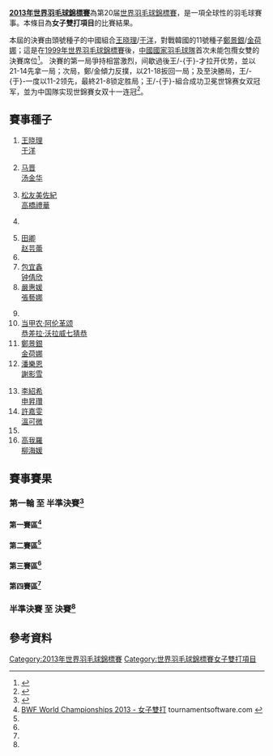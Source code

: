 {{noteTA|G1=Badminton}}
{{2013年世界羽毛球錦標賽}}
'''[[2013年世界羽毛球錦標賽|2013年世界羽毛球錦標賽]]'''為第20届[[世界羽毛球錦標賽|世界羽毛球錦標賽]]，是一項全球性的羽毛球賽事。本條目為'''女子雙打項目'''的比賽結果。

本屆的決賽由頭號種子的中國組合[[王晓理|王晓理]]/[[于洋_(羽毛球运动员)|于洋]]，對戰韓國的11號種子[[鄭景銀|鄭景銀]]/[[金荷娜_(羽毛球運動員)|金荷娜]]；這是在[[1999年世界羽毛球錦標賽|1999年世界羽毛球錦標賽]]後，[[中國國家羽毛球隊|中國國家羽毛球隊]]首次未能包攬女雙的決賽席位<ref>{{cite news|title=于洋/王晓理证明了自己|url=http://sports.163.com/13/0812/07/962EDOA400051C8M.html|newspaper=《信息时报》|date=2013-08-11|access-date=2013-08-12|archive-url=https://web.archive.org/web/20160507200744/http://sports.163.com/13/0812/07/962EDOA400051C8M.html|archive-date=2016-05-07|dead-url=yes}}</ref>。
決賽的第一局爭持相當激烈，间歇過後王/-{于}-才拉开优势，並以21-14先拿一局；次局，鄭/金傾力反撲，以21-18扳回一局；及至決勝局，王/-{于}-一度以11-2领先，最終21-8锁定胜局；王/-{于}-組合成功卫冕世锦赛女双冠军，並为中国隊实现世錦賽女双十一连冠<ref>{{cite news|title=于洋/王晓理2-1成功卫冕 国羽女双世锦赛11连冠|url=http://www.chinanews.com/ty/2013/08-11/5148262.shtml|newspaper=《中国新闻网》|date=2013-08-11|accessdate=2013-08-12|archive-date=2016-05-09|archive-url=https://web.archive.org/web/20160509083933/http://www.chinanews.com/ty/2013/08-11/5148262.shtml|dead-url=no}}</ref>。

==賽事種子==
{{col-begin}}
{{col-4}}
#{{flagicon|CHN}} [[王晓理|王晓理]]<br/>{{flagicon|CHN}} [[于洋_(羽毛球运动员)|于洋]]
#{{flagicon|CHN}} [[马晋|马晋]]<br/>{{flagicon|CHN}} [[汤金华|汤金华]]
#{{flagicon|JPN}} [[松友美佐紀|松友美佐紀]]<br/>{{flagicon|JPN}} [[高橋禮華|高橋禮華]]
#{{nowrap|{{flagicon|DEN}} [[卡米拉·吕特·尤尔|卡米拉·吕特·尤尔]]<br/>{{flagicon|DEN}} [[克里斯汀娜·彼德森|克里斯汀娜·彼德森]]}}
{{col-4}}
<ol start="5">
<li> {{flagicon|CHN}} [[田卿|田卿]]<br/>{{flagicon|CHN}} [[赵芸蕾|赵芸蕾]]
<li> {{nowrap|{{flagicon|JPN}} [[前田美順|前田美順]]<br/>{{flagicon|JPN}} [[末綱聰子|末綱聰子]]}}
<li> {{flagicon|CHN}} [[包宜鑫|包宜鑫]]<br/>{{flagicon|CHN}} [[钟倩欣|钟倩欣]]
<li> {{flagicon|KOR}} [[嚴惠媛|嚴惠媛]]<br/>{{flagicon|KOR}} [[張藝娜|張藝娜]]
</ol>
{{col-4}}
<ol start="9">
<li> {{nowrap|{{flagicon|INA}} [[皮娅·泽巴迪娅·贝尔纳德特|皮娅·泽巴迪娅·贝尔纳德特]]<br/>{{flagicon|INA}} [[里基·艾美莉雅·普拉蒂普塔|里基·艾美莉雅·普拉蒂普塔]]}}
<li> {{flagicon|THA}} [[当甲农·阿伦革颂|当甲农·阿伦革颂]]<br/>{{flagicon|THA}} [[恭差拉·沃拉威七猜恭|恭差拉·沃拉威七猜恭]]
<li> {{flagicon|KOR}} [[鄭景銀|鄭景銀]]<br/>{{flagicon|KOR}} [[金荷娜_(羽毛球運動員)|金荷娜]]
<li> {{flagicon|HKG}} [[潘樂恩|潘樂恩]]<br/>{{flagicon|HKG}} [[謝影雪|謝影雪]]
</ol>
{{col-4}}
<ol start="13">
<li> {{flagicon|KOR}} [[李紹希|李紹希]]<br/>{{flagicon|KOR}} [[申昇瓚|申昇瓚]]
<li> {{flagicon|MAS}} [[許嘉雯|許嘉雯]]<br/>{{flagicon|MAS}} [[溫可微|溫可微]]
<li> {{nowrap|{{flagicon|INA}} [[盖比·里斯蒂亚妮·伊马万|盖比·里斯蒂亚妮·伊马万]]<br/>{{flagicon|INA}} [[蒂亚拉·罗萨莉娅·努莱达赫|蒂亚拉·罗萨莉娅·努莱达赫]]}}
<li> {{flagicon|KOR}} [[高我羅|高我羅]]<br/>{{flagicon|KOR}} [[柳海媛|柳海媛]]
</ol>
{{col-end}}

==賽事賽果==
===第一輪 至 半準決賽<ref>{{cite web|title=•Draw results  published on 22 July 2013 : Time 5.45 pm (Approved by  the refereee 22 July 2013 Time 5.50pm )|url=http://www.bwfbadminton.org/file.aspx?id=475595&dl=1|publisher=BWF|accessdate=2013-07-23|archive-date=2013-07-24|archive-url=https://web.archive.org/web/20130724212654/http://www.bwfbadminton.org/file.aspx?id=475595&dl=1|dead-url=no}}</ref>===
====第一賽區<ref name="wd">[http://bwf.tournamentsoftware.com/sport/draw.aspx?id=0E4CD385-F662-4AF4-98EB-6F5383FB346A&draw=10 BWF World Championships 2013 - 女子雙打] {{Wayback|url=http://bwf.tournamentsoftware.com/sport/draw.aspx?id=0E4CD385-F662-4AF4-98EB-6F5383FB346A&draw=10 |date=20191215030220 }} tournamentsoftware.com {{en}}</ref>====
{{16TeamBracket-Compact-Tennis3
| RD1=第一轮（48強）<br/>8月5日
| RD2=第二轮（32強）<br/>8月7日
| RD3=第三轮（16強）<br/>8月8日
| RD4=半準決賽（8強）<br/>8月9日
| team-width=170
| score-width=20

| RD1-seed01=1
| RD1-team01='''{{flagicon|CHN}} [[王晓理|王晓理]]<br/> {{flagicon|CHN}} [[于洋_(羽毛球运动员)|于洋]]
| RD1-score01-1=
| RD1-score01-2=
| RD1-score01-3=
| RD1-seed02=
| RD1-team02=輪空
| RD1-score02-1=
| RD1-score02-2=
| RD1-score02-3=

| RD1-seed03=
| RD1-team03='''{{flagicon|TPE}} [[程文欣|程文欣]]<br/> {{flagicon|TPE}} [[謝沛蓁|謝沛蓁]]
| RD1-score03-1=
| RD1-score03-2=
| RD1-score03-3=
| RD1-seed04=
| RD1-team04=輪空
| RD1-score04-1=
| RD1-score04-2=
| RD1-score04-3=

| RD1-seed05=13
| RD1-team05='''{{flagicon|KOR}} [[李紹希|李紹希]]<br/> {{flagicon|KOR}} [[申昇瓚|申昇瓚]]
| RD1-score05-1=
| RD1-score05-2=
| RD1-score05-3=
| RD1-seed06=
| RD1-team06=輪空
| RD1-score06-1=
| RD1-score06-2=
| RD1-score06-3=

| RD1-seed07=
| RD1-team07='''{{flagicon|MAS}} [[黄惠恩|黄惠恩]]<br/> {{flagicon|MAS}} [[黄惠龄|黄惠龄]]
| RD1-score07-1='''21
| RD1-score07-2='''21
| RD1-score07-3=
| RD1-seed08=
| RD1-team08={{nowrap|{{flagicon|NZL}} [[Amanda_Brown|Amanda Brown]]<br/> {{flagicon|NZL}} [[Kritteka_Gregory|Kritteka Gregory]]}}
| RD1-score08-1=9
| RD1-score08-2=8
| RD1-score08-3=

| RD1-seed09=6
| RD1-team09='''{{flagicon|JPN}} [[前田美順|前田美順]]<br/> {{flagicon|JPN}} [[末綱聰子|末綱聰子]]
| RD1-score09-1=
| RD1-score09-2=
| RD1-score09-3=
| RD1-seed10=
| RD1-team10=輪空
| RD1-score10-1=
| RD1-score10-2=
| RD1-score10-3=

| RD1-seed11=
| RD1-team11={{flagicon|HKG}} [[陳虹蓉|陳虹蓉]]<br/> {{flagicon|HKG}} [[周凱華|周凱華]]
| RD1-score11-1=14
| RD1-score11-2=13
| RD1-score11-3=
| RD1-seed12=
| RD1-team12='''{{nowrap|{{flagicon|GER}} [[乔安娜·格里斯威斯基|乔安娜·格里斯威斯基]]<br/> {{flagicon|GER}} [[比尔吉德·迈克斯|比尔吉德·迈克斯]]}}
| RD1-score12-1='''21
| RD1-score12-2='''21
| RD1-score12-3=

| RD1-seed13=11
| RD1-team13='''{{flagicon|KOR}} [[鄭景銀|鄭景銀]]<br/> {{flagicon|KOR}} [[金荷娜_(羽毛球運動員)|金荷娜]]
| RD1-score13-1=
| RD1-score13-2=
| RD1-score13-3=
| RD1-seed14=
| RD1-team14=輪空
| RD1-score14-1=
| RD1-score14-2=
| RD1-score14-3=

| RD1-seed15=
| RD1-team15='''{{flagicon|MAS}} [[吳柳螢|吳柳螢]]<br/> {{flagicon|MAS}} [[林芸如|林芸如]]
| RD1-score15-1='''21
| RD1-score15-2=19
| RD1-score15-3='''21
| RD1-seed16=
| RD1-team16={{flagicon|RUS}} [[伊琳娜·克列布科|伊琳娜·克列布科]]<br/> {{flagicon|RUS}} [[克谢尼娅·波利卡波娃|克谢尼娅·波利卡波娃]]
| RD1-score16-1=13
| RD1-score16-2='''21
| RD1-score16-3=9

| RD2-seed01=1
| RD2-team01='''{{flagicon|CHN}} [[王晓理|王晓理]]<br/> {{flagicon|CHN}} [[于洋_(羽毛球运动员)|于洋]]
| RD2-score01-1='''21
| RD2-score01-2='''23
| RD2-score01-3=
| RD2-seed02=
| RD2-team02={{flagicon|TPE}} [[程文欣|程文欣]]<br/> {{flagicon|TPE}} [[謝沛蓁|謝沛蓁]]
| RD2-score02-1=6
| RD2-score02-2=21
| RD2-score02-3=

| RD2-seed03=13
| RD2-team03='''{{flagicon|KOR}} [[李紹希|李紹希]]<br/> {{flagicon|KOR}} [[申昇瓚|申昇瓚]]
| RD2-score03-1='''21
| RD2-score03-2=20
| RD2-score03-3='''25
| RD2-seed04=
| RD2-team04={{flagicon|MAS}} [[黄惠恩|黄惠恩]]<br/> {{flagicon|MAS}} [[黄惠龄|黄惠龄]]
| RD2-score04-1=13
| RD2-score04-2='''22
| RD2-score04-3=23

| RD2-seed05=6
| RD2-team05='''{{flagicon|JPN}} [[前田美順|前田美順]]<br/> {{flagicon|JPN}} [[末綱聰子|末綱聰子]]
| RD2-score05-1='''21
| RD2-score05-2=11
| RD2-score05-3='''21
| RD2-seed06=
| RD2-team06={{nowrap|{{flagicon|GER}} [[乔安娜·格里斯威斯基|J·格里斯威斯基]]<br/> {{flagicon|GER}} [[比尔吉德·迈克斯|比尔吉德·迈克斯]]}}
| RD2-score06-1=15
| RD2-score06-2='''21
| RD2-score06-3=13

| RD2-seed07=11
| RD2-team07='''{{flagicon|KOR}} [[鄭景銀|鄭景銀]]<br/> {{flagicon|KOR}} [[金荷娜_(羽毛球運動員)|金荷娜]]
| RD2-score07-1='''22
| RD2-score07-2='''21
| RD2-score07-3=
| RD2-seed08=
| RD2-team08={{flagicon|MAS}} [[吳柳螢|吳柳螢]]<br/> {{flagicon|MAS}} [[林芸如|林芸如]]
| RD2-score08-1=20
| RD2-score08-2=7
| RD2-score08-3=

| RD3-seed01=1
| RD3-team01='''{{flagicon|CHN}} [[王晓理|王晓理]]<br/> {{flagicon|CHN}} [[于洋_(羽毛球运动员)|于洋]]
| RD3-score01-1='''21
| RD3-score01-2='''21
| RD3-score01-3=
| RD3-seed02=13
| RD3-team02={{flagicon|KOR}} [[李紹希|李紹希]]<br/> {{flagicon|KOR}} [[申昇瓚|申昇瓚]]
| RD3-score02-1=7
| RD3-score02-2=3
| RD3-score02-3=

| RD3-seed03=6
| RD3-team03={{nowrap|{{flagicon|JPN}} [[前田美順|前田美順]]<br/> {{flagicon|JPN}} [[末綱聰子|末綱聰子]]}}
| RD3-score03-1=9
| RD3-score03-2=18
| RD3-score03-3=
| RD3-seed04=11
| RD3-team04='''{{flagicon|KOR}} [[鄭景銀|鄭景銀]]<br/> {{flagicon|KOR}} [[金荷娜_(羽毛球運動員)|金荷娜]]
| RD3-score04-1='''21
| RD3-score04-2='''21
| RD3-score04-3=

| RD4-seed01=1
| RD4-team01='''{{nowrap|{{flagicon|CHN}} [[王晓理|王晓理]]<br/> {{flagicon|CHN}} [[于洋_(羽毛球运动员)|于洋]]}}
| RD4-score01-1='''21
| RD4-score01-2='''21
| RD4-score01-3=
| RD4-seed02=11
| RD4-team02={{flagicon|KOR}} [[鄭景銀|鄭景銀]]<br/> {{flagicon|KOR}} [[金荷娜_(羽毛球運動員)|金荷娜]]
| RD4-score02-1=11
| RD4-score02-2=19
| RD4-score02-3=
}}

====第二賽區<ref name="wd"/>====
{{16TeamBracket-Compact-Tennis3
| RD1=第一轮（48強）<br/>8月5日
| RD2=第二轮（32強）<br/>8月7日
| RD3=第三轮（16強）<br/>8月8日
| RD4=半準決賽（8強）<br/>8月9日
| team-width=170
| score-width=20

| RD1-seed01=4
| RD1-team01='''{{nowrap|{{flagicon|DEN}} [[卡米拉·吕特·尤尔|卡米拉·吕特·尤尔]]<br/> {{flagicon|DEN}} [[克里斯汀娜·彼德森|克里斯汀娜·彼德森]]}}
| RD1-score01-1=
| RD1-score01-2=
| RD1-score01-3=
| RD1-seed02=
| RD1-team02=輪空
| RD1-score02-1=
| RD1-score02-2=
| RD1-score02-3=

| RD1-seed03=
| RD1-team03={{flagicon|UKR}} [[尤利娅·卡扎里诺娃|尤利娅·卡扎里诺娃]]<br/> {{flagicon|UKR}} [[安娜·科布切娃|安娜·科布切娃]]
| RD1-score03-1=20
| RD1-score03-2='''21
| RD1-score03-3=13
| RD1-seed04=
| RD1-team04='''{{flagicon|USA}} [[李意恒|李意恒]]<br/> {{flagicon|USA}} [[宝拉·琳·奥巴娜娜|宝拉·琳·奥巴娜娜]]
| RD1-score04-1='''22
| RD1-score04-2=17
| RD1-score04-3='''21

| RD1-seed05=10
| RD1-team05='''{{flagicon|THA}} [[当甲农·阿伦革颂|当甲农·阿伦革颂]]<br/> {{flagicon|THA}} [[恭差拉·沃拉威七猜恭|恭差拉·沃拉威七猜恭]]
| RD1-score05-1=
| RD1-score05-2=
| RD1-score05-3=
| RD1-seed06=
| RD1-team06=輪空
| RD1-score06-1=
| RD1-score06-2=
| RD1-score06-3=

| RD1-seed07=
| RD1-team07={{flagicon|BEL}} [[施特菲·安妮斯|施特菲·安妮斯]]<br/> {{flagicon|BEL}} [[塞维琳·科尔维兰|塞维琳·科尔维兰]]
| RD1-score07-1=11
| RD1-score07-2=10
| RD1-score07-3=
| RD1-seed08=
| RD1-team08='''{{flagicon|TPE}} [[陳曉歡|陳曉歡]]<br/> {{flagicon|TPE}} [[賴佳玟|賴佳玟]]
| RD1-score08-1='''21
| RD1-score08-2='''21
| RD1-score08-3=

| RD1-seed09=7
| RD1-team09='''{{flagicon|CHN}} [[包宜鑫|包宜鑫]]<br/> {{flagicon|CHN}} [[钟倩欣|钟倩欣]]
| RD1-score09-1=
| RD1-score09-2=
| RD1-score09-3=
| RD1-seed10=
| RD1-team10=輪空
| RD1-score10-1=
| RD1-score10-2=
| RD1-score10-3=

| RD1-seed11=
| RD1-team11={{flagicon|IND}} [[阿帕娜·巴兰|阿帕娜·巴兰]]<br/> {{flagicon|IND}} [[斯基·雷迪|斯基·雷迪]]
| RD1-score11-1=15
| RD1-score11-2=17
| RD1-score11-3=
| RD1-seed12=
| RD1-team12='''{{flagicon|ENG}} [[劳伦·史密斯|劳伦·史密斯]]<br/> {{flagicon|ENG}} [[加布里·怀特|加布里·怀特]]
| RD1-score12-1='''21
| RD1-score12-2='''21
| RD1-score12-3=

| RD1-seed13=15
| RD1-team13='''{{nowrap|{{flagicon|INA}} [[盖比·里斯蒂亚妮·伊马万|盖比·里斯蒂亚妮·伊马万]]<br/> {{flagicon|INA}} [[蒂亚拉·罗萨莉娅·努莱达赫|蒂亚拉·罗萨莉娅·努莱达赫]]}}
| RD1-score13-1=
| RD1-score13-2=
| RD1-score13-3=
| RD1-seed14=
| RD1-team14=輪空
| RD1-score14-1=
| RD1-score14-2=
| RD1-score14-3=

| RD1-seed15=
| RD1-team15={{flagicon|TPE}} [[簡毓瑾|簡毓瑾]]<br/> {{flagicon|TPE}} [[吳玓蓉|吳玓蓉]]
| RD1-score15-1=19
| RD1-score15-2=19
| RD1-score15-3=
| RD1-seed16=
| RD1-team16='''{{flagicon|JPN}} [[江藤理惠|江藤理惠]]<br/> {{flagicon|JPN}} [[脇田侑|脇田侑]]
| RD1-score16-1='''21
| RD1-score16-2='''21
| RD1-score16-3=

| RD2-seed01=4
| RD2-team01='''{{nowrap|{{flagicon|DEN}} [[卡米拉·吕特·尤尔|卡米拉·吕特·尤尔]]<br/> {{flagicon|DEN}} [[克里斯汀娜·彼德森|克里斯汀娜·彼德森]]}}
| RD2-score01-1='''21
| RD2-score01-2='''21
| RD2-score01-3=
| RD2-seed02=
| RD2-team02={{flagicon|USA}} [[李意恒|李意恒]]<br/> {{flagicon|USA}} [[宝拉·琳·奥巴娜娜|宝拉·琳·奥巴娜娜]]
| RD2-score02-1=9
| RD2-score02-2=15
| RD2-score02-3=

| RD2-seed03=10
| RD2-team03='''{{flagicon|THA}} [[当甲农·阿伦革颂|当甲农·阿伦革颂]]<br/> {{flagicon|THA}} [[恭差拉·沃拉威七猜恭|K·沃拉威七猜恭]]
| RD2-score03-1='''21
| RD2-score03-2='''21
| RD2-score03-3=
| RD2-seed04=
| RD2-team04={{flagicon|TPE}} [[陳曉歡|陳曉歡]]<br/> {{flagicon|TPE}} [[賴佳玟|賴佳玟]]
| RD2-score04-1=12
| RD2-score04-2=19
| RD2-score04-3=

| RD2-seed05=7
| RD2-team05='''{{flagicon|CHN}} [[包宜鑫|包宜鑫]]<br/> {{flagicon|CHN}} [[钟倩欣|钟倩欣]]
| RD2-score05-1='''21
| RD2-score05-2='''21
| RD2-score05-3=
| RD2-seed06=
| RD2-team06={{flagicon|ENG}} [[劳伦·史密斯|劳伦·史密斯]]<br/> {{flagicon|ENG}} [[加布里·怀特|加布里·怀特]]
| RD2-score06-1=16
| RD2-score06-2=14
| RD2-score06-3=

| RD2-seed07=15
| RD2-team07={{flagicon|INA}} [[盖比·里斯蒂亚妮·伊马万|G·R·伊马万]]<br/> {{flagicon|INA}} [[蒂亚拉·罗萨莉娅·努莱达赫|T·R·努莱达赫]]
| RD2-score07-1='''21
| RD2-score07-2=19
| RD2-score07-3=11
| RD2-seed08=
| RD2-team08='''{{flagicon|JPN}} [[江藤理惠|江藤理惠]]<br/> {{flagicon|JPN}} [[脇田侑|脇田侑]]
| RD2-score08-1=17
| RD2-score08-2='''21
| RD2-score08-3='''21

| RD3-seed01=4
| RD3-team01='''{{nowrap|{{flagicon|DEN}} [[卡米拉·吕特·尤尔|卡米拉·吕特·尤尔]]<br/> {{flagicon|DEN}} [[克里斯汀娜·彼德森|克里斯汀娜·彼德森]]}}
| RD3-score01-1='''21
| RD3-score01-2='''21
| RD3-score01-3=
| RD3-seed02=10
| RD3-team02={{flagicon|THA}} [[当甲农·阿伦革颂|当甲农·阿伦革颂]]<br/> {{flagicon|THA}} [[恭差拉·沃拉威七猜恭|K·沃拉威七猜恭]]
| RD3-score02-1=17
| RD3-score02-2=10
| RD3-score02-3=

| RD3-seed03=7
| RD3-team03='''{{flagicon|CHN}} [[包宜鑫|包宜鑫]]<br/> {{flagicon|CHN}} [[钟倩欣|钟倩欣]]
| RD3-score03-1='''21
| RD3-score03-2='''21
| RD3-score03-3=
| RD3-seed04=
| RD3-team04={{flagicon|JPN}} [[江藤理惠|江藤理惠]]<br/> {{flagicon|JPN}} [[脇田侑|脇田侑]]
| RD3-score04-1=12
| RD3-score04-2=19
| RD3-score04-3=

| RD4-seed01=4
| RD4-team01='''{{nowrap|{{flagicon|DEN}} [[卡米拉·吕特·尤尔|卡米拉·吕特·尤尔]]<br/> {{flagicon|DEN}} [[克里斯汀娜·彼德森|克里斯汀娜·彼德森]]}}
| RD4-score01-1='''21
| RD4-score01-2=13
| RD4-score01-3='''21
| RD4-seed02=7
| RD4-team02={{flagicon|CHN}} [[包宜鑫|包宜鑫]]<br/> {{flagicon|CHN}} [[钟倩欣|钟倩欣]]
| RD4-score02-1=17
| RD4-score02-2='''21
| RD4-score02-3=18
}}

====第三賽區<ref name="wd"/>====
{{16TeamBracket-Compact-Tennis3
| RD1=第一轮（48強）<br/>8月5日
| RD2=第二轮（32強）<br/>8月7日
| RD3=第三轮（16強）<br/>8月8日
| RD4=半準決賽（8強）<br/>8月9日
| team-width=170
| score-width=20

| RD1-seed01=
| RD1-team01='''{{flagicon|JPN}} [[三木佑里子|三木佑里子]]<br/> {{flagicon|JPN}} [[米元小春|米元小春]]
| RD1-score01-1='''21
| RD1-score01-2='''21
| RD1-score01-3=
| RD1-seed02=
| RD1-team02={{flagicon|NZL}} [[安娜·兰金|安娜·兰金]]<br/> {{flagicon|NZL}} [[玛德琳·斯特普尔顿|玛德琳·斯特普尔顿]]
| RD1-score02-1=6
| RD1-score02-2=7
| RD1-score02-3=

| RD1-seed03=
| RD1-team03=輪空
| RD1-score03-1=
| RD1-score03-2=
| RD1-score03-3=
| RD1-seed04=14
| RD1-team04='''{{flagicon|MAS}} [[許嘉雯|許嘉雯]]<br/> {{flagicon|MAS}} [[溫可微|溫可微]]
| RD1-score04-1=
| RD1-score04-2=
| RD1-score04-3=

| RD1-seed05=
| RD1-team05={{flagicon|GER}} [[伊莎贝尔·赫特里克|伊莎贝尔·赫特里克]]<br/> {{flagicon|GER}} [[卡拉·尼尔特|卡拉·尼尔特]]
| RD1-score05-1='''21
| RD1-score05-2=13
| RD1-score05-3=18
| RD1-seed06=
| RD1-team06='''{{flagicon|BUL}} [[加夫列拉·斯托伊娃|加夫列拉·斯托伊娃]]<br/> {{flagicon|BUL}} [[斯蒂法尼·斯托伊娃|斯蒂法尼·斯托伊娃]]
| RD1-score06-1=19
| RD1-score06-2='''21
| RD1-score06-3='''21

| RD1-seed07=
| RD1-team07=輪空
| RD1-score07-1=
| RD1-score07-2=
| RD1-score07-3=
| RD1-seed08=8
| RD1-team08='''{{flagicon|KOR}} [[嚴惠媛|嚴惠媛]]<br/> {{flagicon|KOR}} [[張藝娜|張藝娜]]
| RD1-score08-1=
| RD1-score08-2=
| RD1-score08-3=

| RD1-seed09=
| RD1-team09={{flagicon|FRA}} [[奥德丽·方丹|奥德丽·方丹]]<br/> {{flagicon|FRA}} [[埃米莉·拉菲尔|埃米莉·拉菲尔]]
| RD1-score09-1=12
| RD1-score09-2=14
| RD1-score09-3=
| RD1-seed10=
| RD1-team10='''{{flagicon|MAS}} [[阿米莉亚·艾丽西娅·安瑟利|阿米莉亚·艾丽西娅·安瑟利]]<br/> {{flagicon|MAS}} [[宋佩珠|宋佩珠]]
| RD1-score10-1='''21
| RD1-score10-2='''21
| RD1-score10-3=

| RD1-seed11=
| RD1-team11=輪空
| RD1-score11-1=
| RD1-score11-2=
| RD1-score11-3=
| RD1-seed12=9
| RD1-team12='''{{nowrap|{{flagicon|INA}} [[皮娅·泽巴迪娅·贝尔纳德特|皮娅·泽巴迪娅·贝尔纳德特]]<br/> {{flagicon|INA}} [[里基·艾美莉雅·普拉蒂普塔|里基·艾美莉雅·普拉蒂普塔]]}}
| RD1-score12-1=
| RD1-score12-2=
| RD1-score12-3=

| RD1-seed13=
| RD1-team13={{flagicon|SCO}} [[伊莫金·班克尔|伊莫金·班克尔]]<br/> {{flagicon|BUL}} [[佩蒂娅·内德尔奇娃|佩蒂娅·内德尔奇娃]]
| RD1-score13-1='''21
| RD1-score13-2=18
| RD1-score13-3=16
| RD1-seed14=
| RD1-team14='''{{flagicon|THA}} [[娜丽莎帕·拉姆|娜丽莎帕·拉姆]]<br/> {{flagicon|THA}} [[莎拉丽·桑松卡姆|莎拉丽·桑松卡姆]]
| RD1-score14-1=18
| RD1-score14-2='''21
| RD1-score14-3='''21

| RD1-seed15=
| RD1-team15=輪空
| RD1-score15-1=
| RD1-score15-2=
| RD1-score15-3=
| RD1-seed16=3
| RD1-team16='''{{flagicon|JPN}} [[松友美佐紀|松友美佐紀]]<br/> {{flagicon|JPN}} [[高橋禮華|高橋禮華]]
| RD1-score16-1=
| RD1-score16-2=
| RD1-score16-3=

| RD2-seed01=
| RD2-team01={{flagicon|JPN}} [[三木佑里子|三木佑里子]]<br/> {{flagicon|JPN}} [[米元小春|米元小春]]
| RD2-score01-1=20
| RD2-score01-2=14
| RD2-score01-3=
| RD2-seed02=14
| RD2-team02='''{{flagicon|MAS}} [[許嘉雯|許嘉雯]]<br/> {{flagicon|MAS}} [[溫可微|溫可微]]
| RD2-score02-1='''22
| RD2-score02-2='''21
| RD2-score02-3=

| RD2-seed03=
| RD2-team03={{flagicon|BUL}} [[加夫列拉·斯托伊娃|G·斯托伊娃]]<br/> {{flagicon|BUL}} [[斯蒂法尼·斯托伊娃|S·斯托伊娃]]
| RD2-score03-1=12
| RD2-score03-2=8
| RD2-score03-3=
| RD2-seed04=8
| RD2-team04='''{{flagicon|KOR}} [[嚴惠媛|嚴惠媛]]<br/> {{flagicon|KOR}} [[張藝娜|張藝娜]]
| RD2-score04-1='''21
| RD2-score04-2='''21
| RD2-score04-3=

| RD2-seed05=
| RD2-team05={{flagicon|MAS}} [[阿米莉亚·艾丽西娅·安瑟利|A·A·安瑟利]]<br/> {{flagicon|MAS}} [[宋佩珠|宋佩珠]]
| RD2-score05-1=14
| RD2-score05-2=19
| RD2-score05-3=
| RD2-seed06=9
| RD2-team06='''{{nowrap|{{flagicon|INA}} [[皮娅·泽巴迪娅·贝尔纳德特|P·Z·贝尔纳德特]]<br/> {{flagicon|INA}} [[里基·艾美莉雅·普拉蒂普塔|R·A·普拉蒂普塔]]}}
| RD2-score06-1='''21
| RD2-score06-2='''21
| RD2-score06-3=

| RD2-seed07=
| RD2-team07='''{{nowrap|{{flagicon|THA}} [[娜丽莎帕·拉姆|娜丽莎帕·拉姆]]<br/> {{flagicon|THA}} [[莎拉丽·桑松卡姆|莎拉丽·桑松卡姆]]}}
| RD2-score07-1='''22
| RD2-score07-2='''21
| RD2-score07-3=
| RD2-seed08=3
| RD2-team08={{flagicon|JPN}} [[松友美佐紀|松友美佐紀]]<br/> {{flagicon|JPN}} [[高橋禮華|高橋禮華]]
| RD2-score08-1=20
| RD2-score08-2=17
| RD2-score08-3=

| RD3-seed01=14
| RD3-team01={{flagicon|MAS}} [[許嘉雯|許嘉雯]]<br/> {{flagicon|MAS}} [[溫可微|溫可微]]
| RD3-score01-1=16
| RD3-score01-2=18
| RD3-score01-3=
| RD3-seed02=8
| RD3-team02='''{{flagicon|KOR}} [[嚴惠媛|嚴惠媛]]<br/> {{flagicon|KOR}} [[張藝娜|張藝娜]]
| RD3-score02-1='''21
| RD3-score02-2='''21
| RD3-score02-3=

| RD3-seed03=9
| RD3-team03='''{{nowrap|{{flagicon|INA}} [[皮娅·泽巴迪娅·贝尔纳德特|P·Z·贝尔纳德特]]<br/> {{flagicon|INA}} [[里基·艾美莉雅·普拉蒂普塔|R·A·普拉蒂普塔]]}}
| RD3-score03-1=17
| RD3-score03-2='''21
| RD3-score03-3='''21
| RD3-seed04=
| RD3-team04={{nowrap|{{flagicon|THA}} [[娜丽莎帕·拉姆|娜丽莎帕·拉姆]]<br/> {{flagicon|THA}} [[莎拉丽·桑松卡姆|莎拉丽·桑松卡姆]]}}
| RD3-score04-1='''21
| RD3-score04-2=16
| RD3-score04-3=11

| RD4-seed01=8
| RD4-team01='''{{flagicon|KOR}} [[嚴惠媛|嚴惠媛]]<br/> {{flagicon|KOR}} [[張藝娜|張藝娜]]
| RD4-score01-1='''22
| RD4-score01-2='''21
| RD4-score01-3=
| RD4-seed02=9
| RD4-team02={{nowrap|{{flagicon|INA}} [[皮娅·泽巴迪娅·贝尔纳德特|P·Z·贝尔纳德特]]<br/> {{flagicon|INA}} [[里基·艾美莉雅·普拉蒂普塔|R·A·普拉蒂普塔]]}}
| RD4-score02-1=20
| RD4-score02-2=15
| RD4-score02-3=
}}

====第四賽區<ref name="wd"/>====
{{16TeamBracket-Compact-Tennis3
| RD1=第一轮（48強）<br/>8月5日
| RD2=第二轮（32強）<br/>8月7日
| RD3=第三轮（16強）<br/>8月8日
| RD4=半準決賽（8強）<br/>8月9日
| team-width=170
| score-width=20

| RD1-seed01=
| RD1-team01={{flagicon|TPE}} [[姜凱心|姜凱心]]<br/> {{flagicon|TPE}} [[蔡佩玲|蔡佩玲]]
| RD1-score01-1=21
| RD1-score01-2=14
| RD1-score01-3=
| RD1-seed02=
| RD1-team02='''{{flagicon|ENG}} [[凯特·罗伯特肖|凯特·罗伯特肖]]<br/> {{flagicon|ENG}} [[希瑟·奥利弗|希瑟·奥利弗]]
| RD1-score02-1='''23
| RD1-score02-2='''21
| RD1-score02-3=

| RD1-seed03=
| RD1-team03=輪空
| RD1-score03-1=
| RD1-score03-2=
| RD1-score03-3=
| RD1-seed04=16
| RD1-team04='''{{flagicon|KOR}} [[高我羅|高我羅]]<br/> {{flagicon|KOR}} [[柳海媛|柳海媛]]
| RD1-score04-1=
| RD1-score04-2=
| RD1-score04-3=

| RD1-seed05=
| RD1-team05='''{{flagicon|DEN}} [[莱恩·丹穆凯尔·克鲁斯|莱恩·丹穆凯尔·克鲁斯]]<br/> {{flagicon|DEN}} [[马丽恩·罗布克|马丽恩·罗布克]]
| RD1-score05-1=21
| RD1-score05-2='''21
| RD1-score05-3='''21
| RD1-seed06=
| RD1-team06={{flagicon|IND}} [[普拉迪亚·加德雷|普拉迪亚·加德雷]]<br/> {{flagicon|IND}} [[阿什维尼·蓬纳帕|阿什维尼·蓬纳帕]]
| RD1-score06-1='''23
| RD1-score06-2=18
| RD1-score06-3=17

| RD1-seed07=
| RD1-team07=輪空
| RD1-score07-1=
| RD1-score07-2=
| RD1-score07-3=
| RD1-seed08=5
| RD1-team08='''{{flagicon|CHN}} [[田卿|田卿]]<br/> {{flagicon|CHN}} [[赵芸蕾|赵芸蕾]]
| RD1-score08-1=
| RD1-score08-2=
| RD1-score08-3=

| RD1-seed09=
| RD1-team09={{flagicon|USA}} [[Yeh_Rulan|Yeh Rulan]]<br/> {{flagicon|USA}} [[Yeh_Rulien|Yeh Rulien]]
| RD1-score09-1=6
| RD1-score09-2=8
| RD1-score09-3=
| RD1-seed10=
| RD1-team10='''{{nowrap|{{flagicon|RUS}} [[塔吉娜·比比克|塔吉娜·比比克]]<br/> {{flagicon|RUS}} [[安娜斯塔西亚·切尔维亚科娃|安娜斯塔西亚·切尔维亚科娃]]}}
| RD1-score10-1='''21
| RD1-score10-2='''21
| RD1-score10-3=

| RD1-seed11=
| RD1-team11=輪空
| RD1-score11-1=
| RD1-score11-2=
| RD1-score11-3=
| RD1-seed12=12
| RD1-team12='''{{flagicon|HKG}} [[潘樂恩|潘樂恩]]<br/> {{flagicon|HKG}} [[謝影雪|謝影雪]]
| RD1-score12-1=
| RD1-score12-2=
| RD1-score12-3=

| RD1-seed13=
| RD1-team13=輪空
| RD1-score13-1=
| RD1-score13-2=
| RD1-score13-3=
| RD1-seed14=
| RD1-team14='''{{flagicon|AUS}} [[杰奎琳·关|杰奎琳·关]]<br/> {{flagicon|AUS}} [[格罗娅·萨莫维尔|格罗娅·萨莫维尔]]
| RD1-score14-1=
| RD1-score14-2=
| RD1-score14-3=

| RD1-seed15=
| RD1-team15=輪空
| RD1-score15-1=
| RD1-score15-2=
| RD1-score15-3=
| RD1-seed16=2
| RD1-team16='''{{flagicon|CHN}} [[马晋|马晋]]<br/> {{flagicon|CHN}} [[汤金华|汤金华]]
| RD1-score16-1=
| RD1-score16-2=
| RD1-score16-3=

| RD2-seed01=
| RD2-team01={{flagicon|ENG}} [[凯特·罗伯特肖|凯特·罗伯特肖]]<br/> {{flagicon|ENG}} [[希瑟·奥利弗|希瑟·奥利弗]]
| RD2-score01-1=10
| RD2-score01-2=15
| RD2-score01-3=
| RD2-seed02=16
| RD2-team02='''{{flagicon|KOR}} [[高我羅|高我羅]]<br/> {{flagicon|KOR}} [[柳海媛|柳海媛]]
| RD2-score02-1='''21
| RD2-score02-2='''21
| RD2-score02-3=

| RD2-seed03=
| RD2-team03={{flagicon|DEN}} [[莱恩·丹穆凯尔·克鲁斯|L·D·克鲁斯]]<br/> {{flagicon|DEN}} [[马丽恩·罗布克|马丽恩·罗布克]]
| RD2-score03-1=8
| RD2-score03-2=14
| RD2-score03-3=
| RD2-seed04=5
| RD2-team04='''{{flagicon|CHN}} [[田卿|田卿]]<br/> {{flagicon|CHN}} [[赵芸蕾|赵芸蕾]]
| RD2-score04-1='''21
| RD2-score04-2='''21
| RD2-score04-3=

| RD2-seed05=
| RD2-team05={{nowrap|{{flagicon|RUS}} [[塔吉娜·比比克|塔吉娜·比比克]]<br/> {{flagicon|RUS}} [[安娜斯塔西亚·切尔维亚科娃|A·切尔维亚科娃]]}}
| RD2-score05-1=10
| RD2-score05-2=15
| RD2-score05-3=
| RD2-seed06=12
| RD2-team06='''{{flagicon|HKG}} [[潘樂恩|潘樂恩]]<br/> {{flagicon|HKG}} [[謝影雪|謝影雪]]
| RD2-score06-1='''21
| RD2-score06-2='''21
| RD2-score06-3=

| RD2-seed07=
| RD2-team07={{nowrap|{{flagicon|AUS}} [[杰奎琳·关|杰奎琳·关]]<br/> {{flagicon|AUS}} [[格罗娅·萨莫维尔|格罗娅·萨莫维尔]]}}
| RD2-score07-1=5
| RD2-score07-2=5
| RD2-score07-3=
| RD2-seed08=2
| RD2-team08='''{{flagicon|CHN}} [[马晋|马晋]]<br/> {{flagicon|CHN}} [[汤金华|汤金华]]
| RD2-score08-1='''21
| RD2-score08-2='''21
| RD2-score08-3=

| RD3-seed01=16
| RD3-team01={{flagicon|KOR}} [[高我羅|高我羅]]<br/> {{flagicon|KOR}} [[柳海媛|柳海媛]]
| RD3-score01-1=13
| RD3-score01-2=10
| RD3-score01-3=
| RD3-seed02=5
| RD3-team02='''{{nowrap|{{flagicon|CHN}} [[田卿|田卿]]<br/> {{flagicon|CHN}} [[赵芸蕾|赵芸蕾]]}}
| RD3-score02-1='''21
| RD3-score02-2='''21
| RD3-score02-3=

| RD3-seed03=12
| RD3-team03={{flagicon|HKG}} [[潘樂恩|潘樂恩]]<br/> {{flagicon|HKG}} [[謝影雪|謝影雪]]
| RD3-score03-1=9
| RD3-score03-2=16
| RD3-score03-3=
| RD3-seed04=2
| RD3-team04='''{{flagicon|CHN}} [[马晋|马晋]]<br/> {{flagicon|CHN}} [[汤金华|汤金华]]
| RD3-score04-1='''21
| RD3-score04-2='''21
| RD3-score04-3=

| RD4-seed01=5
| RD4-team01='''{{nowrap|{{flagicon|CHN}} [[田卿|田卿]]<br/> {{flagicon|CHN}} [[赵芸蕾|赵芸蕾]]}}
| RD4-score01-1='''21
| RD4-score01-2='''21
| RD4-score01-3=
| RD4-seed02=2
| RD4-team02={{flagicon|CHN}} [[马晋|马晋]]<br/> {{flagicon|CHN}} [[汤金华|汤金华]]
| RD4-score02-1=17
| RD4-score02-2=17
| RD4-score02-3=
}}

===半準決賽 至 決賽<ref name="wd"/>===
{{8TeamBracket-Tennis3 
| RD1=半準決賽<br/>8月9日
| RD2=準決賽<br/>8月10日
| RD3=決賽<br/>8月11日
| team-width=200
| score-width=20

| RD1-seed1=1
| RD1-team1='''{{flagicon|CHN}} [[王晓理|王晓理]]<br/> {{flagicon|CHN}} [[于洋_(羽毛球运动员)|于洋]]
| RD1-score1-1='''21
| RD1-score1-2='''21
| RD1-score1-3=
| RD1-seed2=11
| RD1-team2={{flagicon|KOR}} [[鄭景銀|鄭景銀]]<br/> {{flagicon|KOR}} [[金荷娜_(羽毛球運動員)|金荷娜]]
| RD1-score2-1=11
| RD1-score2-2=19
| RD1-score2-3=

| RD1-seed3=4
| RD1-team3='''{{nowrap|{{flagicon|DEN}} [[卡米拉·吕特·尤尔|卡米拉·吕特·尤尔]]<br/> {{flagicon|DEN}} [[克里斯汀娜·彼德森|克里斯汀娜·彼德森]]}}
| RD1-score3-1='''21
| RD1-score3-2=13
| RD1-score3-3='''12
| RD1-seed4=7
| RD1-team4={{flagicon|CHN}} [[包宜鑫|包宜鑫]]<br/> {{flagicon|CHN}} [[钟倩欣|钟倩欣]]
| RD1-score4-1=17
| RD1-score4-2='''21
| RD1-score4-3=18

| RD1-seed5=8
| RD1-team5='''{{flagicon|KOR}} [[嚴惠媛|嚴惠媛]]<br/> {{flagicon|KOR}} [[張藝娜|張藝娜]]
| RD1-score5-1='''22
| RD1-score5-2='''21
| RD1-score5-3=
| RD1-seed6=9
| RD1-team6={{nowrap|{{flagicon|INA}} [[皮娅·泽巴迪娅·贝尔纳德特|P·Z·贝尔纳德特]]<br/> {{flagicon|INA}} [[里基·艾美莉雅·普拉蒂普塔|R·A·普拉蒂普塔]]}}
| RD1-score6-1=20
| RD1-score6-2=15
| RD1-score6-3=

| RD1-seed7=5
| RD1-team7='''{{flagicon|CHN}} [[田卿|田卿]]<br/> {{flagicon|CHN}} [[赵芸蕾|赵芸蕾]]
| RD1-score7-1='''21
| RD1-score7-2='''21
| RD1-score7-3=
| RD1-seed8=2
| RD1-team8={{flagicon|CHN}} [[马晋|马晋]]<br/> {{flagicon|CHN}} [[汤金华|汤金华]]
| RD1-score8-1=17
| RD1-score8-2=17
| RD1-score8-3=

| RD2-seed1=1
| RD2-team1='''{{flagicon|CHN}} [[王晓理|王晓理]]<br/> {{flagicon|CHN}} [[于洋_(羽毛球运动员)|于洋]]
| RD2-score1-1='''21
| RD2-score1-2=14
| RD2-score1-3='''21
| RD2-seed2=4
| RD2-team2={{nowrap|{{flagicon|DEN}} [[卡米拉·吕特·尤尔|卡米拉·吕特·尤尔]]<br/> {{flagicon|DEN}} [[克里斯汀娜·彼德森|克里斯汀娜·彼德森]]}}
| RD2-score2-1=14
| RD2-score2-2='''21
| RD2-score2-3=15

| RD2-seed3=8
| RD2-team3='''{{flagicon|KOR}} [[嚴惠媛|嚴惠媛]]<br/> {{flagicon|KOR}} [[張藝娜|張藝娜]]
| RD2-score3-1='''21
| RD2-score3-2='''21
| RD2-score3-3=
| RD2-seed4=5
| RD2-team4={{flagicon|CHN}} [[田卿|田卿]]<br/> {{flagicon|CHN}} [[赵芸蕾|赵芸蕾]]
| RD2-score4-1=16
| RD2-score4-2=19
| RD2-score4-3=

| RD3-seed1=1
| RD3-team1='''{{nowrap|{{flagicon|CHN}} [[王晓理|王晓理]]<br/> {{flagicon|CHN}} [[于洋_(羽毛球运动员)|于洋]]}}
| RD3-score1-1='''21
| RD3-score1-2=18
| RD3-score1-3='''21
| RD3-seed2=8
| RD3-team2={{flagicon|KOR}} [[嚴惠媛|嚴惠媛]]<br/> {{flagicon|KOR}} [[張藝娜|張藝娜]]
| RD3-score2-1=14
| RD3-score2-2='''21
| RD3-score2-3=8
}}

== 參考資料 ==
{{Reflist}}

[[Category:2013年世界羽毛球錦標賽|Category:2013年世界羽毛球錦標賽]]
[[Category:世界羽毛球錦標賽女子雙打項目|Category:世界羽毛球錦標賽女子雙打項目]]